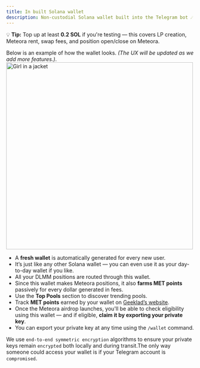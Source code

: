 ```yaml
---
title: In built Solana wallet
description: Non-custodial Solana wallet built into the Telegram bot ☄️
---
```


<Callout>💡 **Tip:** Top up at least **0.2 SOL** if you're testing — this covers LP creation, Meteora rent, swap fees, and position open/close on Meteora.</Callout>

Below is an example of how the wallet looks. *(The UX will be updated as we add more features.)*.
<img src="../../../wallet-main.png" alt="Girl in a jacket" width="500" height="500"></img>

- A **fresh wallet** is automatically generated for every new user.
- It’s just like any other Solana wallet — you can even use it as your day-to-day wallet if you like.
- All your DLMM positions are routed through this wallet.
- Since this wallet makes Meteora positions, it also **farms MET points** passively for every dollar generated in fees.
- Use the **Top Pools** section to discover trending pools.
- Track **MET points** earned by your wallet on [Geeklad’s website](https://geeklad.github.io/meteora-profit-analysis/).
- Once the Meteora airdrop launches, you'll be able to check eligibility using this wallet — and if eligible, **claim it by exporting your private key**.
- You can export your private key at any time using the `/wallet` command.

<Callout>We use `end-to-end symmetric encryption` algorithms to ensure your private keys remain `encrypted` both locally and during transit.The only way someone could access your wallet is if your Telegram account is `compromised`.</Callout>

